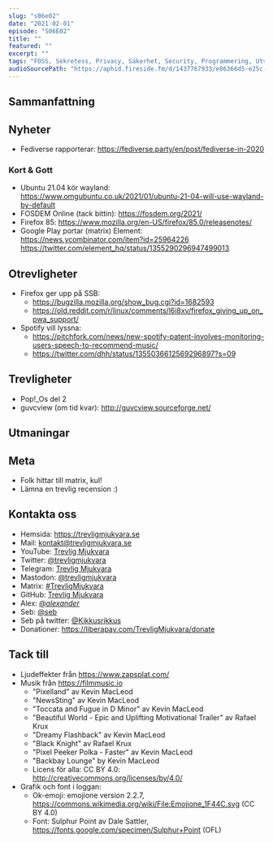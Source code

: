 ```yaml
---
slug: "s06e02"
date: "2021-02-01"
episode: "S06E02"
title: ""
featured: ""
excerpt: ""
tags: "FOSS, Sekretess, Privacy, Säkerhet, Security, Programmering, Utveckling, Mjukvara, PinePhone, Technology, Linux, Open Source, Pine64"
audioSourcePath: "https://aphid.fireside.fm/d/1437767933/e86366d5-e25c-4aab-9a13-33b7144ac160/d554e9d0-bb4d-4134-8221-869f1ebcf148.mp3"
---
```

## Sammanfattning

## Nyheter
- Fediverse rapporterar: https://fediverse.party/en/post/fediverse-in-2020

### Kort & Gott 
- Ubuntu 21.04 kör wayland: https://www.omgubuntu.co.uk/2021/01/ubuntu-21-04-will-use-wayland-by-default
- FOSDEM Online (tack bittin): https://fosdem.org/2021/
- Firefox 85: https://www.mozilla.org/en-US/firefox/85.0/releasenotes/
- Google Play portar (matrix) Element: https://news.ycombinator.com/item?id=25964226 https://twitter.com/element_hq/status/1355290296947499013

## Otrevligheter
- Firefox ger upp på SSB: 
    - https://bugzilla.mozilla.org/show_bug.cgi?id=1682593
    - https://old.reddit.com/r/linux/comments/l6i8xv/firefox_giving_up_on_pwa_support/
- Spotify vill lyssna: 
    - https://pitchfork.com/news/new-spotify-patent-involves-monitoring-users-speech-to-recommend-music/
    - https://twitter.com/dhh/status/1355036612569296897?s=09

## Trevligheter
- Pop!\_Os del 2
- guvcview (om tid kvar): http://guvcview.sourceforge.net/

## Utmaningar

## Meta
- Folk hittar till matrix, kul!
- Lämna en trevlig recension :)

## Kontakta oss
- Hemsida: https://trevligmjukvara.se
- Mail: kontakt@trevligmjukvara.se
- YouTube: [Trevlig Mjukvara](https://www.youtube.com/channel/UCRVmpkj-XM6UhUCjGiL3hhQ)
- Twitter: [@trevligmjukvara](https://twitter.com/trevligmjukvara)
- Telegram: [Trevlig Mjukvara](https://t.me/trevligmjukvara)
- Mastodon: [@trevligmjukvara](https://mastodon.linuxkompis.se/@trevligmjukvara)
- Matrix: [#TrevligMjukvara](https://matrix.to/#/%23TrevligMjukvara:matrix.org)
- GitHub: [Trevlig Mjukvara](https://github.com/trevligmjukvara)
- Alex: [@_alexander_](https://mastodon.online/@_alexander_)
- Seb: [@seb](https://social.gelotte.dev/@seb)
- Seb på twitter: [@Kikkusrikkus](https://twitter.com/Kikkusrikkus)
- Donationer: https://liberapay.com/TrevligMjukvara/donate

## Tack till
- Ljudeffekter från https://www.zapsplat.com/
- Musik från https://filmmusic.io
  - "Pixelland" av Kevin MacLeod
  - "NewsSting" av Kevin MacLeod
  - "Toccata and Fugue in D Minor" av Kevin MacLeod
  - "Beautiful World - Epic and Uplifting Motivational Trailer" av Rafael Krux
  - "Dreamy Flashback" av Kevin MacLeod
  - "Black Knight" av Rafael Krux
  - "Pixel Peeker Polka - Faster" av Kevin MacLeod
  - "Backbay Lounge" by Kevin MacLeod
  - Licens för alla: CC BY 4.0: http://creativecommons.org/licenses/by/4.0/
- Grafik och font i loggan:
  - Ok-emoji: emojione version 2.2.7, https://commons.wikimedia.org/wiki/File:Emojione_1F44C.svg (CC BY 4.0)
  - Font: Sulphur Point av Dale Sattler, https://fonts.google.com/specimen/Sulphur+Point (OFL)
